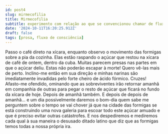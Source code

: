 ```yaml
---
id: post4
slug: mirmecofilia
title: Mirmecofilia
subtitle: experimento com relação ao que se convencionou chamar de fluxo de consciência
date: '2024-10-11T16:20:25.912Z'
draft: false
tags: [prosa, fluxo de consciência]
---
```


Passo o café direto na xícara, enquanto observo o movimento 
das formigas sobre a pia da cozinha.
Elas estão raspando o açúcar que restou na xícara de café de ontem, 
dentro da cuba. Muitas parecem presas nas partes em que o açúcar deliu. 
Estas não poderão escapar à morte! Quero vê-las mais de perto. 
Inclino-me então em sua direção e minhas narinas são imediatamente
invadidas pelo forte cheiro de ácido fórmico. Cruzes! Afasto-me ofendido,
ominando que as sobreviventes irão retornar amanhã 
em companhia de outras para pegar o resto de açúcar que ficará 
no fundo da xícara de hoje. Depois de amanhã também. E depois de 
depois de amanhã... e um dia possivelmente daremos o bom-dia quem sabe me perguntem 
sobre o tempo se vai chover já que na cidade das formigas se está construindo uma 
nova galeria para escoar todo este 
açúcar amuado e que é preciso evitar outras catástrofes.
E nos despediremos e mediremos cada 
qual à sua maneira o desusado ditado latino que diz que
as formigas temos todas
a nossa própria ira.

